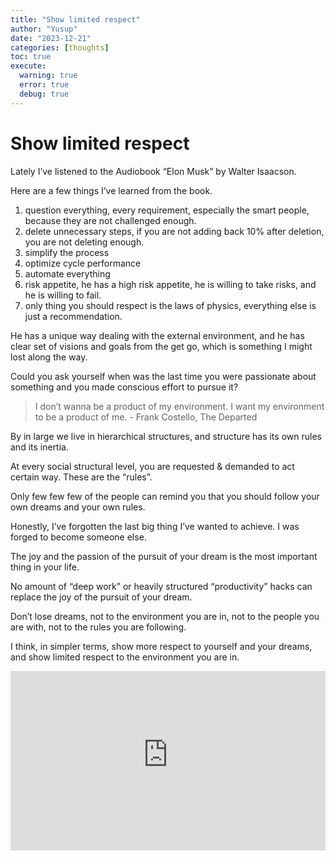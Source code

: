 ```yaml
---
title: "Show limited respect"
author: "Yusup"
date: "2023-12-21"
categories: [thoughts]
toc: true
execute:
  warning: true
  error: true
  debug: true
---
```


# Show limited respect

Lately I've listened to the Audiobook "Elon Musk" by Walter Isaacson.

Here are a few things I've learned from the book.

1. question everything, every requirement, especially the smart people, because they are not challenged enough.
2. delete unnecessary steps, if you are not adding back 10% after deletion, you are not deleting enough.
3. simplify the process
4. optimize cycle performance
5. automate everything
6. risk appetite, he has a high risk appetite, he is willing to take risks, and he is willing to fail.
7. only thing you should respect is the laws of physics, everything else is just a recommendation.

He has a unique way dealing with the external environment, and he has clear set of visions and goals from the get go, which is something I might lost along the way.

Could you ask yourself when was the last time you were passionate about something and you made conscious effort to pursue it?

> I don't wanna be a product of my environment. I want my environment to be a product of me. - Frank Costello, The Departed

By in large we live in hierarchical structures, and structure has its own rules and its inertia.

At every social structural level, you are requested & demanded to act certain way. These are the "rules".

Only few few few of the people can remind you that you should follow your own dreams and your own rules.

Honestly, I've forgotten the last big thing I've wanted to achieve. I was forged to become someone else.

The joy and the passion of the pursuit of your dream is the most important thing in your life.

No amount of "deep work" or heavily structured "productivity" hacks can replace the joy of the pursuit of your dream.

Don't lose dreams, not to the environment you are in, not to the people you are with, not to the rules you are following.

I think, in simpler terms, show more respect to yourself and your dreams, and show limited respect to the environment you are in.


```{=html}
<div style="position: relative; padding-top: 56.95652173913044%;">
  <iframe
    src="https://customer-xyomvvsceqirni02.cloudflarestream.com/d3a6fa47e843bd528047320f61f4047a/iframe?poster=https%3A%2F%2Fcustomer-xyomvvsceqirni02.cloudflarestream.com%2Fd3a6fa47e843bd528047320f61f4047a%2Fthumbnails%2Fthumbnail.jpg%3Ftime%3D%26height%3D600"
    style="border: none; position: absolute; top: 0; left: 0; height: 100%; width: 100%;"
    allow="accelerometer; gyroscope; autoplay; encrypted-media; picture-in-picture;"
    allowfullscreen="true"
  ></iframe>
</div>
```
